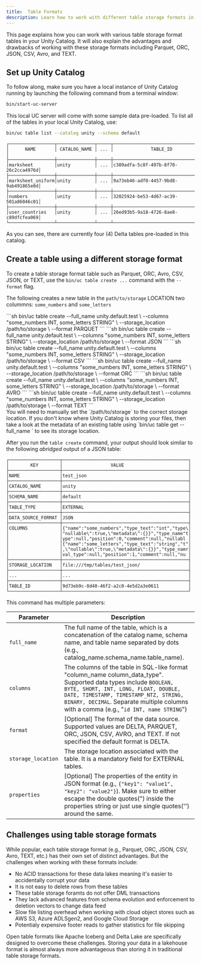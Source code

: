 ```yaml
---
title:  Table Formats
description: Learn how to work with different table storage formats in Unity Catalog, including Parquet, ORC, JSON, CSV, Avro, and TEXT. Understand how to create and manage tables in various formats, along with their advantages and limitations.
---
```


This page explains how you can work with various table storage format tables in your Unity Catalog. It will also
explain the advantages and drawbacks of working with these storage formats including Parquet, ORC, JSON, CSV, Avro,
and TEXT.

## Set up Unity Catalog

To follow along, make sure you have a local instance of Unity Catalog running by launching the following command from
a terminal window:

```sh
bin/start-uc-server
```

This local UC server will come with some sample data pre-loaded. To list all of the tables in your local
Unity Catalog, use:

```sh
bin/uc table list --catalog unity --schema default
```

```console
┌─────────────────┬──────────────┬─────┬────────────────────────────────────┐
│      NAME       │ CATALOG_NAME │ ... │              TABLE_ID              │
├─────────────────┼──────────────┼─────┼────────────────────────────────────┤
│marksheet        │unity         │ ... │c389adfa-5c8f-497b-8f70-26c2cca4976d│
├─────────────────┼──────────────┼─────┼────────────────────────────────────┤
│marksheet_uniform│unity         │ ... │9a73eb46-adf0-4457-9bd8-9ab491865e0d│
├─────────────────┼──────────────┼─────┼────────────────────────────────────┤
│numbers          │unity         │ ... │32025924-be53-4d67-ac39-501a86046c01│
├─────────────────┼──────────────┼─────┼────────────────────────────────────┤
│user_countries   │unity         │ ... │26ed93b5-9a18-4726-8ae8-c89dfcfea069│
└─────────────────┴──────────────┴─────┴────────────────────────────────────┘
```

As you can see, there are currently four (4) Delta tables pre-loaded in this catalog.  

## Create a table using a different storage format

To create a table storage format table such as Parquet, ORC, Avro, CSV, JSON, or TEXT, use the
`bin/uc table create ...` command with the `--format` flag.

The following creates a new table in the `path/to/storage` LOCATION two colummns: `some_numbers` and `some_letters`

<Tabs>
	<TabItem label="Parquet">
		```sh
		bin/uc table create --full_name unity.default.test \
		   --columns "some_numbers INT, some_letters STRING" \
		   --storage_location /path/to/storage \
		   --format PARQUET
		```
	</TabItem>
	<TabItem label="JSON">
		```sh
		bin/uc table create --full_name unity.default.test \
		   --columns "some_numbers INT, some_letters STRING" \
		   --storage_location /path/to/storage \
		   --format JSON
		```
	</TabItem>
	<TabItem label="CSV">
		```sh
		bin/uc table create --full_name unity.default.test \
		   --columns "some_numbers INT, some_letters STRING" \
		   --storage_location /path/to/storage \
		   --format CSV
		```
	</TabItem>
	<TabItem label="ORC">
		```sh
		bin/uc table create --full_name unity.default.test \
		   --columns "some_numbers INT, some_letters STRING" \
		   --storage_location /path/to/storage \
		   --format ORC
		```
	</TabItem>
	<TabItem label="Avro">
		```sh
		bin/uc table create --full_name unity.default.test \
		   --columns "some_numbers INT, some_letters STRING" \
		   --storage_location /path/to/storage \
		   --format AVRO
		```
	</TabItem>
	<TabItem label="Text">
		```sh
		bin/uc table create --full_name unity.default.test \
		   --columns "some_numbers INT, some_letters STRING" \
		   --storage_location /path/to/storage \
		   --format TEXT
		```
	</TabItem>
</Tabs>

<Aside type="note" title="Setting your /path/to/storage">
You will need to manually set the `/path/to/storage` to the correct storage location. If you don't know where
Unity Catalog is storing your files, then take a look at the metadata of an existing table using
`bin/uc table get --full_name <catalog.schema.table>` to see its storage location.
</Aside>

After you run the `table create` command, your output should look similar to the following *abridged* output of a JSON
table:

```console
┌───────────────────┬───────────────────────────────────────────────┐
│        KEY        │                  VALUE                        │
├───────────────────┼───────────────────────────────────────────────┤
│NAME               │test_json                                      │
├───────────────────┼───────────────────────────────────────────────┤
│CATALOG_NAME       │unity                                          │
├───────────────────┼───────────────────────────────────────────────┤
│SCHEMA_NAME        │default                                        │
├───────────────────┼───────────────────────────────────────────────┤
│TABLE_TYPE         │EXTERNAL                                       │
├───────────────────┼───────────────────────────────────────────────┤
│DATA_SOURCE_FORMAT │JSON                                           │
├───────────────────┼───────────────────────────────────────────────┤
│COLUMNS            │{"name":"some_numbers","type_text":"int","type\│
│                   │"nullable\":true,\"metadata\":{}}","type_name"t│
│                   │ype":null,"position":0,"comment":null,"nullabl │
│                   │{"name":"some_letters","type_text":"string","t"│
│                   │,\"nullable\":true,\"metadata\":{}}","type_namr│
│                   │val_type":null,"position":1,"comment":null,"nu │
├───────────────────┼───────────────────────────────────────────────┤
│STORAGE_LOCATION   │file:///tmp/tables/test_json/                  │
├───────────────────┼───────────────────────────────────────────────┤
│...                │...                                            │
├───────────────────┼───────────────────────────────────────────────┤
│TABLE_ID           │9d73eb9c-8d40-46f2-a2c0-4e5d2a3e0611           │
└───────────────────┴───────────────────────────────────────────────┘
```

This command has multiple parameters:

| Parameter | Description |
| --------- | ----------- |
| `full_name` | The full name of the table, which is a concatenation of the catalog name, schema name, and table name separated by dots (e.g., catalog_name.schema_name.table_name). |
| `columns` |  The columns of the table in SQL-like format "column_name column_data_type". Supported data types include `BOOLEAN, BYTE, SHORT, INT, LONG, FLOAT, DOUBLE, DATE, TIMESTAMP, TIMESTAMP_NTZ, STRING, BINARY, DECIMAL`. Separate multiple columns with a comma (e.g., "`id INT, name STRING`") |
| `format` | [Optional] The format of the data source. Supported values are DELTA, PARQUET, ORC, JSON, CSV, AVRO, and TEXT. If not specified the default format is DELTA. |
| `storage_location` | The storage location associated with the table. It is a mandatory field for EXTERNAL tables. |
| `properties` | [Optional] The properties of the entity in JSON format (e.g., `{"key1": "value1", "key2": "value2"}`). Make sure to either escape the double quotes(\") inside the properties string or just use single quotes('') around the same. |

## Challenges using table storage formats

While popular, each table storage format (e.g., Parquet, ORC, JSON, CSV, Avro, TEXT, etc.) has their own set of
distinct advantages. But the challenges when working with these formats include:

- No ACID transactions for these data lakes meaning it's easier to accidentally corrupt your data
- It is not easy to delete rows from these tables
- These table storage foramts do not offer DML transactions
- They lack advanced features from schema evolution and enforcement to deletion vectors to change data feed
- Slow file listing overhead when working with cloud object stores such as AWS S3, Azure ADLSgen2, and
    Google Cloud Storage
- Potentialy expensive footer reads to gather statistics for file skipping

Open table formats like Apache Iceberg and Delta Lake are specifically designed to overcome these challenges. Storing
your data in a lakehouse format is almost always more advantageous than storing it in traditional table storage
formats.
